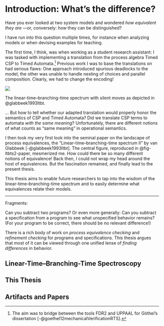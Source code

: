 
# Introduction: What's the difference?

Have you ever looked at two system models and wondered *how equivalent they are*
---or, conversely: how they can be distinguished?

I have run into this question multiple times, for instance when analyzing models or when devising examples for teaching.

The first time, I think, was when working as a student research assistant:
I was tasked with implementing a translation from the process algebra Timed CSP to Timed Automata.^[The aim was to bridge between the tools FDR2 and UPPAAL for Göthel's dissertation [-@goethel12mechanicalVerificationRTS].]
Previous work I was to base the translations on had serious flaws:
One approach introduced spurious deadlocks to the model, the other was unable to handle nesting of choices and parallel composition.
Clearly, we had to change the encoding!

::: {#fig-ltbts2-paper .column-margin}

![](img/ltbts2.png){.lightbox}

The linear-time–branching-time spectrum with silent moves as depicted in @glabbeek1993ltbt.

:::

… But how to tell whether our adapted translation would properly honor the semantics of CSP and Timed Automata?
Did we translate CSP terms to automata *with the same meaning*?
Unfortunately, there are different notions of what counts as “same meaning” in operational semantics.

I then took my very first look into the seminal paper on the landscape of process equivalences, the “Linear-time–branching-time spectrum II” by van Glabbeek [-@glabbeek1993ltbt].
The central figure, reproduced in @fig-ltbts2-paper, mesmerized me.
How could there be so many different notions of equivalence!
Back then, I could not wrap my head around the host of equivalences.
But the fascination remained, and finally lead to the present thesis.

This thesis aims to enable future researchers to tap into the wisdom of the linear-time–branching-time spectrum and to easily determine what equivalences relate their models.

----

Fragments:

Can you subtract two programs?
Or even more generally:
Can you subtract a specification from a program to see what unspecified behavior remains?
(For your program to be correct, there should be no relevant difference!)

There is a rich body of work on *process equivalence checking* and *refinement checking* for programs and specifications.
This thesis argues that most of it can be viewed through one unified lense of *finding differences* in behavior.

## Linear-Time–Branching-Time Spectroscopy

## This Thesis

## Artifacts and Papers

